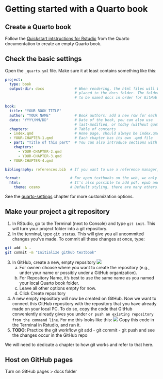 # Getting started with a Quarto book

## Create a Quarto book

Follow the [Quickstart intstructions for Rstudio](https://quarto.org/docs/books/#quick-start) from the Quarto documentation to create an empty Quarto book.

## Check the basic settings

Open the `_quarto.yml` file. Make sure it at least contains something like this:

``` yaml
project:
  type: book
  output-dir: docs              # When rendering, the html files will be 
                                # placed in the docs folder. The folder needs
                                # to be named docs in order for GitHub pages to work!

book:
  title: "YOUR BOOK TITLE"
  author: "YOUR NAME"           # Book authors: add a new row for each new author
  date: "YYYY/MM/DD"            # Date of the book, you can also use 
                                # last-modified, or today (without quotes)
  chapters:                     # Table of contents
  - index.qmd                   # Home page, should always be index.qmd
  - YOUR-CHAPTER-1.qmd          # Each chapter has its own .qmd file
  - part: "Title of this part"  # You can also introduce sections with subsections with "part"
    chapters: 
      - YOUR-CHAPTER-2.qmd
      - YOUR-CHAPTER-3.qmd
  - YOUR-CHAPTER-4.qmd

bibliography: references.bib  # If you want to use a reference manager, we'll come back to this later

format:                       # For open textbooks on the web, we only need html
  html:                       # It's also possible to add pdf, epub and docx if you want
    theme: cosmo              # Default styling, there are many others!
```

See the [quarto-settings](#quarto-settings) chapter for more customization options.

## Make your project a git repository

1. In RStudio, go to the Terminal (next to Console) and type `git init`. This will turn your project folder into a git repository.
2. In the terminal, type `git status`. This will give you all uncommited changes you've made. 
To commit all these changes at once, type:
```bash
git add -A .
git commit -m "Initialize github textbook"
```
3.  In GitHub, create a new, empty repository
![](https://docs.github.com/assets/cb-34248/mw-1440/images/help/repository/repo-create-global-nav-update.webp)
    a. For owner: choose where you want to create the repository (e.g., under your name or possibly under a GitHub
  organization).
    b. For Repository Name, it's best to use the same name as you named your local Quarto book folder.
    c. Leave all other options empty for now.
    d. Click Create repository
4. A new empty repository will now be created on GitHub. Now we want to connect this GitHub repository with the repository that you have already made on your local PC. To do so, copy the code that GitHub conveniently already gives you under `or push an existing repository from the command line`. For me this looks like this: 
![](img/gh_push_from_commandline.png)
Copy this code in the Terminal in Rstudio, and run it.
5. **TODO**: Practice the git workflow git add - git commit - git push and see the changes occur in the GitHub repo

::: callout-warning
We will need to dedicate a chapter to how git works and refer to that here.
:::

## Host on GitHub pages

Turn on GitHub pages \> docs folder
